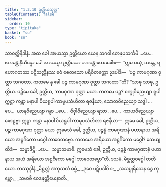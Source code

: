 ```yaml
---
title: "1.3.10 ဥတ္တိယသုတ္တ"
tableOfContents: false
sidebar:
  order: 10
type: "tipitaka"
basket: "su"
book: "sn"
---
```



<DynamicBreadcrumb />

<Division number="30" book="sn" e="ch" v="18" p="283">

<Paragraph number="112" book="sn">
သာဝတ္ထိနိဒါနံ. အထ ခေါ အာယသ္မာ ဥတ္တိယော ယေန ဘဂဝါ တေနုပသင်္ကမိ …ပေ…  ဧကမန္တံ နိသိန္နော ခေါ အာယသ္မာ ဥတ္တိယော ဘဂဝန္တံ ဧတဒဝေါစ—  “ဣဓ မယှံ, ဘန္တေ, ရဟောဂတဿ ပဋိသလ္လီနဿ ဧဝံ စေတသော ပရိဝိတက္ကော ဥဒပါဒိ—  ‘ပဉ္စ ကာမဂုဏာ ဝုတ္တာ ဘဂဝတာ. ကတမေ နု ခေါ ပဉ္စ ကာမဂုဏာ ဝုတ္တာ ဘဂဝတာ’”တိ? “သာဓု သာဓု, ဥတ္တိယ. ပဉ္စိမေ ခေါ, ဥတ္တိယ, ကာမဂုဏာ ဝုတ္တာ မယာ. ကတမေ ပဉ္စ? စက္ခုဝိညေယျာ ရူပါ ဣဋ္ဌာ ကန္တာ မနာပါ ပိယရူပါ ကာမူပသံဟိတာ ရဇနီယာ, သောတဝိညေယျာ သဒ္ဒါ …ပေ…  ဃာနဝိညေယျာ ဂန္ဓာ …ပေ…  ဇိဝှါဝိညေယျာ ရသာ …ပေ…  ကာယဝိညေယျာ ဖောဋ္ဌဗ္ဗာ ဣဋ္ဌာ ကန္တာ မနာပါ ပိယရူပါ ကာမူပသံဟိတာ ရဇနီယာ—  ဣမေ ခေါ, ဥတ္တိယ, ပဉ္စ ကာမဂုဏာ ဝုတ္တာ မယာ. ဣမေသံ ခေါ, ဥတ္တိယ, ပဉ္စန္နံ ကာမဂုဏာနံ ပဟာနာယ အရိယော အဋ္ဌင်္ဂိကော မဂ္ဂေါ ဘာဝေတဗ္ဗော. ကတမော အရိယော အဋ္ဌင်္ဂိကော မဂ္ဂေါ? သေယျထိဒံ—  သမ္မာဒိဋ္ဌိ …ပေ…  သမ္မာသမာဓိ. ဣမေသံ ခေါ, ဥတ္တိယ, ပဉ္စန္နံ ကာမဂုဏာနံ ပဟာနာယ အယံ အရိယော အဋ္ဌင်္ဂိကော မဂ္ဂေါ ဘာဝေတဗ္ဗော”တိ.

</Paragraph>
</Division>

<Paragraph number="113" type="center" book="sn">
ဒသမံ.



</Paragraph>

<Paragraph number="114" type="center" book="sn">
မိစ္ဆတ္တဝဂ္ဂေါ တတိယော.



</Paragraph>

<Paragraph number="115" type="center" book="sn">
တဿုဒ္ဒါနံ


</Paragraph>

<Paragraph number="116" type="verses" book="sn">
_မိစ္ဆတ္တံ အကုသလံ ဓမ္မံ,_  
_ဒုဝေ ပဋိပဒါပိ စ;_  
_အသပ္ပုရိသေန ဒွေ ကုမ္ဘော,_  
_သမာဓိ ဝေဒနုတ္တိယေနာတိ._
</Paragraph>